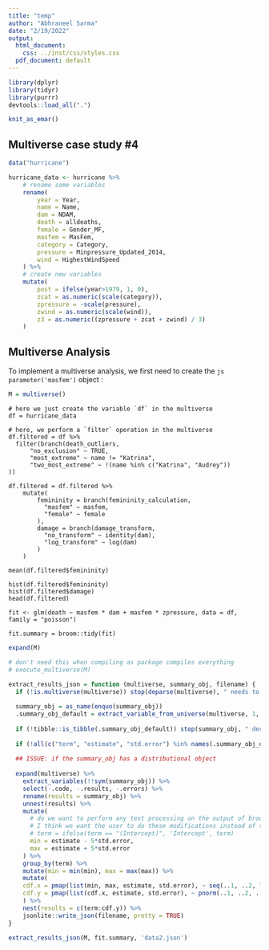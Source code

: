 ```yaml
---
title: "temp"
author: "Abhraneel Sarma"
date: "2/19/2022"
output:
  html_document:
    css: ../inst/css/styles.css
  pdf_document: default
---
```


```r
library(dplyr)
library(tidyr)
library(purrr)
devtools::load_all(".")

knit_as_emar()
```


## Multiverse case study #4

```r
data("hurricane")

hurricane_data <- hurricane %>%
    # rename some variables
    rename(
        year = Year,
        name = Name,
        dam = NDAM,
        death = alldeaths,
        female = Gender_MF,
        masfem = MasFem,
        category = Category,
        pressure = Minpressure_Updated_2014,
        wind = HighestWindSpeed
    ) %>%
    # create new variables
    mutate(
        post = ifelse(year>1979, 1, 0),
        zcat = as.numeric(scale(category)),
        zpressure = -scale(pressure),
        zwind = as.numeric(scale(wind)),
        z3 = as.numeric((zpressure + zcat + zwind) / 3)
    )
```


## Multiverse Analysis

To implement a multiverse analysis, we first need to create the `js parameter('masfem')` object <damage_transform/>:

```r
M = multiverse()
```

```multiverse
# here we just create the variable `df` in the multiverse
df = hurricane_data

# here, we perform a `filter` operation in the multiverse
df.filtered = df %>%
  filter(branch(death_outliers,
      "no_exclusion" ~ TRUE,
      "most_extreme" ~ name != "Katrina",
      "two_most_extreme" ~ !(name %in% c("Katrina", "Audrey"))
))
```

```multiverse
df.filtered = df.filtered %>%
    mutate(
        femininity = branch(femininity_calculation,
          "masfem" ~ masfem,
          "female" ~ female
        ),
        damage = branch(damage_transform,
          "no_transform" ~ identity(dam),
          "log_transform" ~ log(dam)
        )
    )
```


```multiverse
mean(df.filtered$femininity)
```


```multiverse
hist(df.filtered$femininity)
hist(df.filtered$damage)
head(df.filtered)
```


```multiverse
fit <- glm(death ~ masfem * dam + masfem * zpressure, data = df, family = "poisson")

fit.summary = broom::tidy(fit)
```


```r
expand(M)
```


```r
# don't need this when compiling as package compiles everything
# execute_multiverse(M)
```


```r
extract_results_json = function (multiverse, summary_obj, filename) {
  if (!is.multiverse(multiverse)) stop(deparse(multiverse), " needs to be an object of class multiverse")
  
  summary_obj = as_name(enquo(summary_obj))
  .summary_obj_default = extract_variable_from_universe(multiverse, 1, summary_obj)
  
  if (!tibble::is_tibble(.summary_obj_default)) stop(summary_obj, " declared inside the multiverse analysis needs to be an object of class tibble or data.frame; please create ", summary_obj, " using broom::tidy or an analogous function")
  
  if (!all(c("term", "estimate", "std.error") %in% names(.summary_obj_default))) stop(summary_obj, " declared inside the multiverse analysis needs to contain the following columns: `term`, `estimate` and `std.error`")
  
  ## ISSUE: if the summary_obj has a distributional object
  
  expand(multiverse) %>%
    extract_variables(!!sym(summary_obj)) %>%
    select(-.code, -.results, -.errors) %>%
    rename(results = summary_obj) %>%
    unnest(results) %>%
    mutate(
      # do we want to perform any text processing on the output of broom::tidy?
      # I think we want the user to do these modifications instead of trying to do this on our own??
      # term = ifelse(term == "(Intercept)", 'Intercept', term)
      min = estimate - 5*std.error,
      max = estimate + 5*std.error
    ) %>%
    group_by(term) %>%
    mutate(min = min(min), max = max(max)) %>%
    mutate(
    cdf.x = pmap(list(min, max, estimate, std.error), ~ seq(..1, ..2, length.out = 101)),
    cdf.y = pmap(list(cdf.x, estimate, std.error), ~ pnorm(..1, ..2, ..3))
    ) %>%
    nest(results = c(term:cdf.y)) %>%
    jsonlite::write_json(filename, pretty = TRUE)
}

extract_results_json(M, fit.summary, 'data2.json')
```




